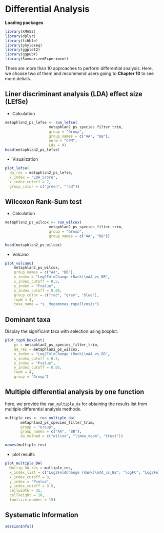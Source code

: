 # Differential Analysis


**Loading packages**

```r
library(XMAS2)
library(dplyr)
library(tibble)
library(phyloseq)
library(ggplot2)
library(ggpubr)
library(SummarizedExperiment)
```


There are more than 10 approaches to perform differential analysis. Here, we choose two of them and recommend users going to **Chapter 10** to see more detials.

## Liner discriminant analysis (LDA) effect size (LEfSe)

* Calculation
```r
metaphlan2_ps_lefse <- run_lefse(
                    metaphlan2_ps_species_filter_trim,
                    group = "Group",
                    group_names = c("AA", "BB"),
                    norm = "CPM",
                    Lda = 0)
head(metaphlan2_ps_lefse)
```

* Visualization
```r
plot_lefse(
  da_res = metaphlan2_ps_lefse,
  x_index = "LDA_Score",
  x_index_cutoff = 2,
  group_color = c("green", "red"))
```


## Wilcoxon Rank-Sum test

* Calculation
```r
metaphlan2_ps_wilcox <- run_wilcox(
                    metaphlan2_ps_species_filter_trim,
                    group = "Group",
                    group_names = c("AA", "BB"))

head(metaphlan2_ps_wilcox)
```


* Volcano
```r
plot_volcano(
    metaphlan2_ps_wilcox,
    group_names = c("AA", "BB"),
    x_index = "Log2FoldChange (Rank)\nAA_vs_BB",
    x_index_cutoff = 0.5,
    y_index = "Pvalue",
    y_index_cutoff = 0.05,
    group_color = c("red", "grey", "blue"),
    topN = 4,
    taxa_name = "s__Megamonas_rupellensis")
```


## Dominant taxa

Display the significant taxa with selection using boxplot.

```r
plot_topN_boxplot(
    ps = metaphlan2_ps_species_filter_trim,
    da_res = metaphlan2_ps_wilcox,
    x_index = "Log2FoldChange (Rank)\nAA_vs_BB",
    x_index_cutoff = 0.5,
    y_index = "Pvalue",
    y_index_cutoff = 0.05,
    topN = 4,
    group = "Group")
```


## Multiple differential analysis by one function

here, we provide the `run_multiple_da` for obtaining the results list from multiple differential analysis methods.

```r
multiple_res <- run_multiple_da(
       metaphlan2_ps_species_filter_trim,
       group = "Group",
       group_names = c("AA", "BB"),
       da_method = c("wilcox", "limma_voom", "ttest"))

names(multiple_res)
```


* plot  results
```r
plot_multiple_DA(
  Multip_DA_res = multiple_res,
  x_index_list = c("Log2FoldChange (Rank)\nAA_vs_BB", "logFC", "Log2FoldChange (geometricmean)\nAA_vs_BB"),
  x_index_cutoff = 0,  
  y_index = "Pvalue",
  y_index_cutoff = 0.5,
  cellwidth = 35,
  cellheight = 10,
  fontsize_number = 15)
```


## Systematic Information
```r
sessionInfo()
```

